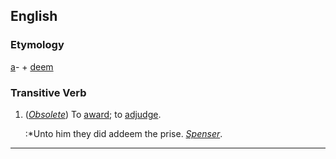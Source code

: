 ==English==

===Etymology===
[[a]]- + [[deem]] 

===Transitive Verb===
#(''[[Obsolete]]'') To [[award]]; to [[adjudge]]. 
#:*Unto him they did addeem the prise. ''[[Spenser]]''.


----
{{webster}}